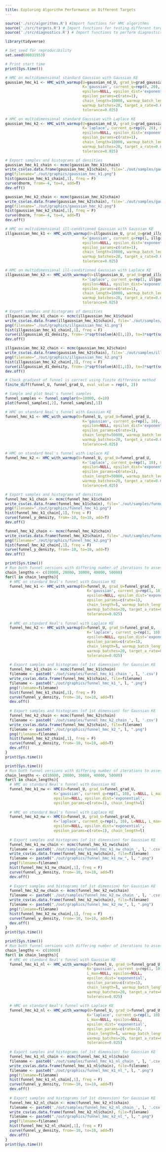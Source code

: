 ```yaml
---
title: Exploring Algorithm Performance on Different Targets
---
```


```r
source('./src/algorithms.R') #Import functions for HMC algorithms
source('./src/targets.R') # Import functions for testing different targets
source('./src/diagnostics.R') # Import functions to perform diagnostics

library(tidyverse)

# Set seed for reproducibility
set.seed(06031953)

# Print start time
print(Sys.time())
```

```r
# HMC on multidimensional standard Gaussian with Gaussian KE
gaussian_hmc_k1 <- HMC_with_warmup(U=gaussian_nd_U, grad_U=grad_gaussian_nd_U,
                                   K='gaussian', current_q=rep(0, 20), L=NULL,
                                   epsilon=NULL, epsilon_dist='exponential',
                                   epsilon_params=c(rate=1),
                                   chain_length=10000, warmup_batch_length=250,
                                   warmup_batches=20, target_a_rate=0.675,
                                   tolerance=0.025)

# HMC on multidimensional standard Gaussian with Laplace KE
gaussian_hmc_k2 <- HMC_with_warmup(U=gaussian_nd_U, grad_U=grad_gaussian_nd_U,
                                   K='laplace', current_q=rep(0, 20), L=NULL,
                                   epsilon=NULL, epsilon_dist='exponential',
                                   epsilon_params=c(rate=1),
                                   chain_length=10000, warmup_batch_length=250,
                                   warmup_batches=20, target_a_rate=0.675,
                                   tolerance=0.025)
```

```r
# Export samples and histograms of densities
gaussian_hmc_k1_chain <- mcmc(gaussian_hmc_k1$chain)
write_csv(as.data.frame(gaussian_hmc_k1$chain), file='./out/samples/gaussian_hmc_k1_chain.csv')
png(filename="./out/graphics/gaussian_hmc_k1.png")
hist(gaussian_hmc_k1_chain[,1], freq = F)
curve(dnorm, from=-4, to=4, add=T)
dev.off()

gaussian_hmc_k2_chain <- mcmc(gaussian_hmc_k2$chain)
write_csv(as.data.frame(gaussian_hmc_k2$chain), file='./out/samples/gaussian_hmc_k2_chain.csv')
png(filename="./out/graphics/gaussian_hmc_k2.png")
hist(gaussian_hmc_k2_chain[,1], freq = F)
curve(dnorm, from=-4, to=4, add=T)
dev.off()
```

```r
# HMC on multidimensional ill-conditioned Gaussian with Gaussian KE
illgaussian_hmc_k1 <- HMC_with_warmup(U=illgaussian_U, grad_U=grad_illgaussian_U,
                                   K='gaussian', current_q=rep(1, illgaussian_d), L=NULL,
                                   epsilon=NULL, epsilon_dist='exponential',
                                   epsilon_params=c(rate=1),
                                   chain_length=10000, warmup_batch_length=250,
                                   warmup_batches=20, target_a_rate=0.675,
                                   tolerance=0.025)

# HMC on multidimensional ill-conditioned Gaussian with Laplace KE
illgaussian_hmc_k2 <- HMC_with_warmup(U=illgaussian_U, grad_U=grad_illgaussian_U,
                                   K='laplace', current_q=rep(1, illgaussian_d), L=NULL,
                                   epsilon=NULL, epsilon_dist='exponential',
                                   epsilon_params=c(rate=1),
                                   chain_length=10000, warmup_batch_length=250,
                                   warmup_batches=20, target_a_rate=0.675,
                                   tolerance=0.025)
```

```r
# Export samples and histograms of densities
illgaussian_hmc_k1_chain <- mcmc(illgaussian_hmc_k1$chain)
write_csv(as.data.frame(illgaussian_hmc_k1$chain), file='./out/samples/illgaussian_hmc_k1_chain.csv')
png(filename="./out/graphics/illgaussian_hmc_k1.png")
hist(illgaussian_hmc_k1_chain[,1], freq = F)
curve(illgaussian_d1_density, from=-3*sqrt(solve(A)[1,1]), to=3*sqrt(solve(A)[1,1]), add=T)
dev.off()

illgaussian_hmc_k2_chain <- mcmc(gaussian_hmc_k2$chain)
write_csv(as.data.frame(gaussian_hmc_k2$chain), file='./out/samples/illgaussian_hmc_k2_chain.csv')
png(filename="./out/graphics/illgaussian_hmc_k2.png")
hist(illgaussian_hmc_k2_chain[,1], freq = F)
curve(illgaussian_d1_density, from=-3*sqrt(solve(A)[1,1]), to=3*sqrt(solve(A)[1,1]), add=T)
dev.off()
```

```r
# Check gradient of funnel is correct using finite difference method
finite_diff(funnel_U, funnel_grad_U, eval_value = rep(4, 2))

# Sample and plot Neal's funnel samples
funnel_samples <- funnel_sampler(n=10000, d=10)
plot(funnel_samples[,2], funnel_samples[,1])
```

```r
# HMC on standard Neal's funnel with Gaussian KE
funnel_hmc_k1 <- HMC_with_warmup(U=funnel_U, grad_U=funnel_grad_U,
                                   K='gaussian', current_q=rep(1, 10), L=NULL,
                                   epsilon=NULL, epsilon_dist='exponential',
                                   epsilon_params=c(rate=1),
                                   chain_length=50000, warmup_batch_length=500,
                                   warmup_batches=20, target_a_rate=0.675,
                                   tolerance=0.025)

# HMC on standard Neal's funnel with Laplace KE
funnel_hmc_k2 <- HMC_with_warmup(U=funnel_U, grad_U=funnel_grad_U,
                                   K='laplace', current_q=rep(1, 10), L=NULL,
                                   epsilon=NULL, epsilon_dist='exponential',
                                   epsilon_params=c(rate=1),
                                   chain_length=50000, warmup_batch_length=500,
                                   warmup_batches=20, target_a_rate=0.675,
                                   tolerance=0.025)
```

```r
# Export samples and histograms of densities
funnel_hmc_k1_chain <- mcmc(funnel_hmc_k1$chain)
write_csv(as.data.frame(funnel_hmc_k1$chain), file='./out/samples/funnel_hmc_k1_chain.csv')
png(filename="./out/graphics/funnel_hmc_k1.png")
hist(funnel_hmc_k1_chain[,1], freq = F)
curve(funnel_y_density, from=-10, to=10, add=T)
dev.off()

funnel_hmc_k2_chain <- mcmc(funnel_hmc_k2$chain)
write_csv(as.data.frame(funnel_hmc_k2$chain), file='./out/samples/funnel_hmc_k2_chain.csv')
png(filename="./out/graphics/funnel_hmc_k2.png")
hist(funnel_hmc_k2_chain[,1], freq = F)
curve(funnel_y_density, from=-10, to=10, add=T)
dev.off()
```

```r
print(Sys.time())
# Run both funnel versions with differing number of iterations to assess impact
chain_lengths <- c(10000, 20000, 30000, 40000, 50000)
for(l in chain_lengths){
  # HMC on standard Neal's funnel with Gaussian KE
  funnel_hmc_k1 <- HMC_with_warmup(U=funnel_U, grad_U=funnel_grad_U,
                                     K='gaussian', current_q=rep(1, 10), L=NULL,
                                     epsilon=NULL, epsilon_dist='exponential',
                                     epsilon_params=c(rate=1),
                                     chain_length=l, warmup_batch_length=500,
                                     warmup_batches=20, target_a_rate=0.675,
                                     tolerance=0.025)
  
  # HMC on standard Neal's funnel with Laplace KE
  funnel_hmc_k2 <- HMC_with_warmup(U=funnel_U, grad_U=funnel_grad_U,
                                     K='laplace', current_q=rep(1, 10), L=NULL,
                                     epsilon=NULL, epsilon_dist='exponential',
                                     epsilon_params=c(rate=1),
                                     chain_length=l, warmup_batch_length=500,
                                     warmup_batches=20, target_a_rate=0.675,
                                     tolerance=0.025)
  
  # Export samples and histograms (of 1st dimension) for Gaussian KE
  funnel_hmc_k1_chain <- mcmc(funnel_hmc_k1$chain)
  filename <- paste0('./out/samples/funnel_hmc_k1_chain_', l, '.csv')
  write_csv(as.data.frame(funnel_hmc_k1$chain), file=filename)
  filename <- paste0("./out/graphics/funnel_hmc_k1_", l, ".png")
  png(filename=filename)
  hist(funnel_hmc_k1_chain[,1], freq = F)
  curve(funnel_y_density, from=-10, to=10, add=T)
  dev.off()
  
  # Export samples and histograms (of 1st dimension) for Gaussian KE
  funnel_hmc_k2_chain <- mcmc(funnel_hmc_k2$chain)
  filename <- paste0('./out/samples/funnel_hmc_k2_chain_', l, '.csv')
  write_csv(as.data.frame(funnel_hmc_k2$chain), file=filename)
  filename <- paste0("./out/graphics/funnel_hmc_k2_", l, ".png")
  png(filename=filename)
  hist(funnel_hmc_k2_chain[,1], freq = F)
  curve(funnel_y_density, from=-10, to=10, add=T)
  dev.off()
}
print(Sys.time())
```

```r
print(Sys.time())
# Run both funnel versions with differing number of iterations to assess impact
chain_lengths <- c(10000, 20000, 30000, 40000, 50000)
for(l in chain_lengths){
  # HMC on standard Neal's funnel with Gaussian KE
  funnel_hmc_k1_nw <- HMC(U=funnel_U, grad_U=funnel_grad_U,
                      K='gaussian', current_q=rep(1, 10), L=NULL, L_max=1000,
                      epsilon=NULL, epsilon_dist='exponential',
                      epsilon_params=c(rate=1), chain_length=l)
  
  # HMC on standard Neal's funnel with Laplace KE
  funnel_hmc_k2_nw <- HMC(U=funnel_U, grad_U=funnel_grad_U,
                      K='laplace', current_q=rep(1, 10), L=NULL, L_max=1000,
                      epsilon=NULL, epsilon_dist='exponential',
                      epsilon_params=c(rate=1), chain_length=l)
  
  # Export samples and histograms (of 1st dimension) for Gaussian KE
  funnel_hmc_k1_nw_chain <- mcmc(funnel_hmc_k1_nw$chain)
  filename <- paste0('./out/samples/funnel_hmc_k1_nw_chain_', l, '.csv')
  write_csv(as.data.frame(funnel_hmc_k1_nw$chain), file=filename)
  filename <- paste0("./out/graphics/funnel_hmc_k1_nw_", l, ".png")
  png(filename=filename)
  hist(funnel_hmc_k1_nw_chain[,1], freq = F)
  curve(funnel_y_density, from=-10, to=10, add=T)
  dev.off()
  
  # Export samples and histograms (of 1st dimension) for Gaussian KE
  funnel_hmc_k2_nw_chain <- mcmc(funnel_hmc_k2_nw$chain)
  filename <- paste0('./out/samples/funnel_hmc_k2_nw_chain_', l, '.csv')
  write_csv(as.data.frame(funnel_hmc_k2_nw$chain), file=filename)
  filename <- paste0("./out/graphics/funnel_hmc_k2_nw_", l, ".png")
  png(filename=filename)
  hist(funnel_hmc_k2_nw_chain[,1], freq = F)
  curve(funnel_y_density, from=-10, to=10, add=T)
  dev.off()
}
print(Sys.time())
```

```r
print(Sys.time())
# Run both funnel versions with differing number of iterations to assess impact
chain_lengths <- c(10000)
for(l in chain_lengths){
  # HMC on standard Neal's funnel with Gaussian KE
  funnel_hmc_k1_nl <- HMC_with_warmup(U=funnel_U, grad_U=funnel_grad_U,
                                     K='gaussian', current_q=rep(1, 10), L=NULL,
                                     L_max=NULL, epsilon=NULL,
                                     epsilon_dist='exponential',
                                     epsilon_params=c(rate=1),
                                     chain_length=l, warmup_batch_length=500,
                                     warmup_batches=20, target_a_rate=0.675,
                                     tolerance=0.025)
  
  # HMC on standard Neal's funnel with Laplace KE
  funnel_hmc_k2_nl <- HMC_with_warmup(U=funnel_U, grad_U=funnel_grad_U,
                                     K='laplace', current_q=rep(1, 10), L=NULL,
                                     L_max=NULL, epsilon=NULL,
                                     epsilon_dist='exponential',
                                     epsilon_params=c(rate=1),
                                     chain_length=l, warmup_batch_length=500,
                                     warmup_batches=20, target_a_rate=0.675,
                                     tolerance=0.025)
  
  # Export samples and histograms (of 1st dimension) for Gaussian KE
  funnel_hmc_k1_nl_chain <- mcmc(funnel_hmc_k1_nl$chain)
  filename <- paste0('./out/samples/funnel_hmc_k1_nl_chain_', l, '.csv')
  write_csv(as.data.frame(funnel_hmc_k1_nl$chain), file=filename)
  filename <- paste0("./out/graphics/funnel_hmc_k1_nl_", l, ".png")
  png(filename=filename)
  hist(funnel_hmc_k1_nl_chain[,1], freq = F)
  curve(funnel_y_density, from=-10, to=10, add=T)
  dev.off()
  
  # Export samples and histograms (of 1st dimension) for Gaussian KE
  funnel_hmc_k2_nl_chain <- mcmc(funnel_hmc_k2_nl$chain)
  filename <- paste0('./out/samples/funnel_hmc_k2_nl_chain_', l, '.csv')
  write_csv(as.data.frame(funnel_hmc_k2_nl$chain), file=filename)
  filename <- paste0("./out/graphics/funnel_hmc_k2_nl_", l, ".png")
  png(filename=filename)
  hist(funnel_hmc_k2_nl_chain[,1], freq = F)
  curve(funnel_y_density, from=-10, to=10, add=T)
  dev.off()
}
print(Sys.time())
```